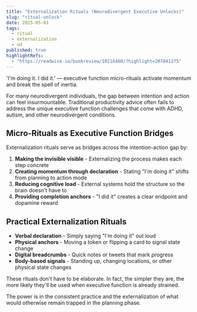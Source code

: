 ```yaml
---
title: "Externalization Rituals (Neurodivergent Executive Unlocks)"
slug: "ritual-unlock"
date: 2025-05-01
tags:
  - ritual
  - externalization
  - nd
published: true
highlightRefs:
  - "https://readwise.io/bookreview/10216460/?highlight=207841275"
---
```


'I'm doing it. I did it.' — executive function micro-rituals activate momentum and break the spell of inertia.

For many neurodivergent individuals, the gap between intention and action can feel insurmountable. Traditional productivity advice often fails to address the unique executive function challenges that come with ADHD, autism, and other neurodivergent conditions.

## Micro-Rituals as Executive Function Bridges

Externalization rituals serve as bridges across the intention-action gap by:

1. **Making the invisible visible** - Externalizing the process makes each step concrete
2. **Creating momentum through declaration** - Stating "I'm doing it" shifts from planning to action mode
3. **Reducing cognitive load** - External systems hold the structure so the brain doesn't have to
4. **Providing completion anchors** - "I did it" creates a clear endpoint and dopamine reward

## Practical Externalization Rituals

- **Verbal declaration** - Simply saying "I'm doing it" out loud
- **Physical anchors** - Moving a token or flipping a card to signal state change
- **Digital breadcrumbs** - Quick notes or tweets that mark progress
- **Body-based signals** - Standing up, changing locations, or other physical state changes

These rituals don't have to be elaborate. In fact, the simpler they are, the more likely they'll be used when executive function is already strained.

The power is in the consistent practice and the externalization of what would otherwise remain trapped in the planning phase.
